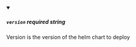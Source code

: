 
<details className="config-field" data-expandable="false" open>
<summary>

##### `version` <span class="config-field-required" data-required="false">required</span> <span class="config-field-type">string</span> <span class="config-field-default"></span>

Version is the version of the helm chart to deploy

</summary>



</details>
